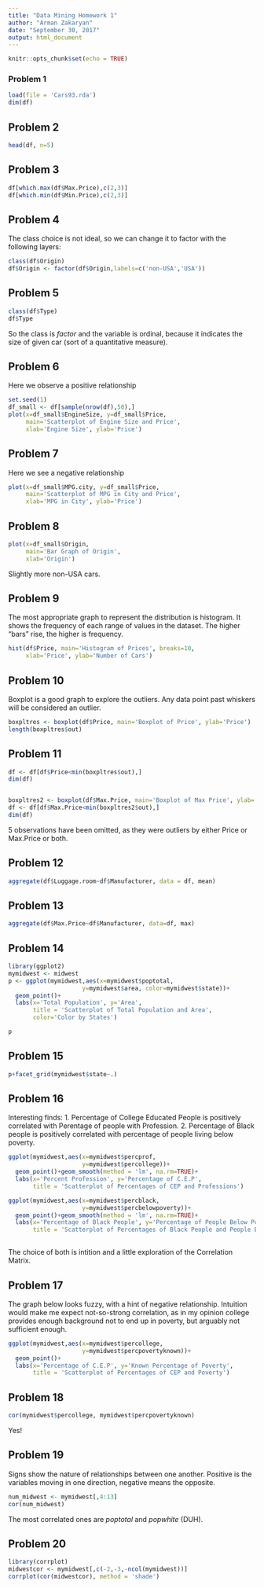 ```yaml
---
title: "Data Mining Homework 1"
author: "Arman Zakaryan"
date: "September 30, 2017"
output: html_document
---
```


```r
knitr::opts_chunk$set(echo = TRUE)
```

### Problem 1


```r
load(file = 'Cars93.rda')
dim(df)
```

## Problem 2


```r
head(df, n=5)
```

## Problem 3


```r
df[which.max(df$Max.Price),c(2,3)]
df[which.min(df$Min.Price),c(2,3)]
```

## Problem 4

The class choice is not ideal, so we can change it to factor with the following layers:

```r
class(df$Origin)
df$Origin <- factor(df$Origin,labels=c('non-USA','USA'))
```

## Problem 5


```r
class(df$Type)
df$Type
```
So the class is $factor$ and the variable is ordinal, because it indicates the size of given car (sort of a quantitative measure).


## Problem 6

Here we observe a positive relationship
```r
set.seed(1)
df_small <- df[sample(nrow(df),50),]
plot(x=df_small$EngineSize, y=df_small$Price, 
     main='Scatterplot of Engine Size and Price',
     xlab='Engine Size', ylab='Price')
```

## Problem 7

Here we see a negative relationship
```r
plot(x=df_small$MPG.city, y=df_small$Price, 
     main='Scatterplot of MPG in City and Price',
     xlab='MPG in City', ylab='Price')
```

## Problem 8


```r
plot(x=df_small$Origin, 
     main='Bar Graph of Origin',
     xlab='Origin')
```

Slightly more non-USA cars.


## Problem 9

The most appropriate graph to represent the distribution is histogram. It shows the frequency of each range of values in the dataset.
The higher "bars" rise, the higher is frequency.

```r
hist(df$Price, main='Histogram of Prices', breaks=10,
     xlab='Price', ylab='Number of Cars')
```

## Problem 10

Boxplot is a good graph to explore the outliers. Any data point past whiskers will be considered an outlier.

```r
boxpltres <- boxplot(df$Price, main='Boxplot of Price', ylab='Price')
length(boxpltres$out)
```

## Problem 11


```r
df <- df[df$Price<min(boxpltres$out),]
dim(df)


boxpltres2 <- boxplot(df$Max.Price, main='Boxplot of Max Price', ylab='Price')
df <- df[df$Max.Price<min(boxpltres2$out),]
dim(df)
```

5 observations have been omitted, as they were outliers by either Price or Max.Price or both.


## Problem 12


```r
aggregate(df$Luggage.room~df$Manufacturer, data = df, mean)
```


## Problem 13


```r
aggregate(df$Max.Price~df$Manufacturer, data=df, max)
```


## Problem 14


```r
library(ggplot2)
mymidwest <- midwest
p <- ggplot(mymidwest,aes(x=mymidwest$poptotal, 
                     y=mymidwest$area, color=mymidwest$state))+
  geom_point()+
  labs(x='Total Population', y='Area', 
       title = 'Scatterplot of Total Population and Area', 
       color='Color by States')

p
```


## Problem 15


```r
p+facet_grid(mymidwest$state~.)
```


## Problem 16

Interesting finds:
1. Percentage of College Educated People is positively correlated with Perentage of people with Profession.
2. Percentage of Black people is positively correlated with percentage of people living below poverty.


```r

ggplot(mymidwest,aes(x=mymidwest$percprof, 
                     y=mymidwest$percollege))+
  geom_point()+geom_smooth(method = 'lm', na.rm=TRUE)+
  labs(x='Percent Profession', y='Percentage of C.E.P', 
       title = 'Scatterplot of Percentages of CEP and Professions')

ggplot(mymidwest,aes(x=mymidwest$percblack,
                     y=mymidwest$percbelowpoverty))+
  geom_point()+geom_smooth(method = 'lm', na.rm=TRUE)+
  labs(x='Percentage of Black People', y='Percentage of People Below Poverty', 
       title = 'Scatterplot of Percentages of Black People and People Below Poverty')
  

```


The choice of both is intition and a little exploration of the Correlation Matrix.


## Problem 17

The graph below looks fuzzy, with a hint of negative relationship.
Intuition would make me expect not-so-strong correlation, as in my opinion college provides enough background not to end up in poverty, but arguably not sufficient enough. 

```r
ggplot(mymidwest,aes(x=mymidwest$percollege, 
                     y=mymidwest$percpovertyknown))+
  geom_point()+
  labs(x='Percentage of C.E.P', y='Known Percentage of Poverty', 
       title = 'Scatterplot of Percentages of CEP and Poverty')

```


## Problem 18


```r
cor(mymidwest$percollege, mymidwest$percpovertyknown)

```

Yes!


## Problem 19

Signs show the nature of relationships between one another. Positive is the variables moving in one direction, negative means the opposite.

```r
num_midwest <- mymidwest[,4:13]
cor(num_midwest)
```

The most correlated ones are $poptotal$ and $popwhite$ (DUH).

## Problem 20


```r
library(corrplot)
midwestcor <- mymidwest[,c(-2,-3,-ncol(mymidwest))]
corrplot(cor(midwestcor), method = 'shade')
```
